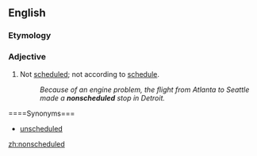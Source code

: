 ==English==

===Etymology===
{{prefix|non|scheduled}}

===Adjective===
{{en-adj|-}}

# Not [[scheduled]]; not according to [[schedule]].
#:''Because of an engine problem, the flight from Atlanta to Seattle made a '''nonscheduled''' stop in Detroit.''

====Synonyms===
*[[unscheduled]]

[[zh:nonscheduled]]